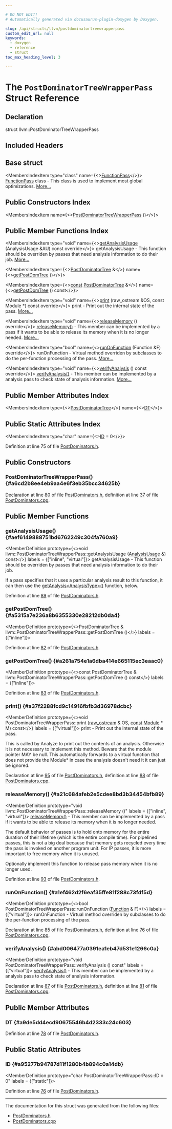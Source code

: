 ```yaml
---

# DO NOT EDIT!
# Automatically generated via docusaurus-plugin-doxygen by Doxygen.

slug: /api/structs/llvm/postdominatortreewrapperpass
custom_edit_url: null
keywords:
  - doxygen
  - reference
  - struct
toc_max_heading_level: 3

---
```





# The `PostDominatorTreeWrapperPass` Struct Reference

<DoxygenPage pluginConfig={pluginConfig}>



## Declaration

<CodeBlock>struct llvm::PostDominatorTreeWrapperPass</CodeBlock>

## Included Headers

<IncludesList>
<IncludesListItem
  filePath="llvm/Analysis/PostDominators.h"
  permalink="/docs/api/files/include/include/llvm/include/llvm/analysis/postdominators-h"
  isLocal="true" />
</IncludesList>

## Base struct

<MembersIndex>

<MembersIndexItem
  type="class"
  name={<><a href="/docs/api/classes/llvm/functionpass">FunctionPass</a></>}>
<a href="/docs/api/classes/llvm/functionpass">FunctionPass</a> class - This class is used to implement most global optimizations. <a href="/docs/api/classes/llvm/functionpass/#details">More...</a>
</MembersIndexItem>

</MembersIndex>

## Public Constructors Index

<MembersIndex>

<MembersIndexItem
  name={<><a href="#a6cd2b8ee4eb9aa4e6f3eb35bcc34625b">PostDominatorTreeWrapperPass</a> ()</>}>
</MembersIndexItem>

</MembersIndex>

## Public Member Functions Index

<MembersIndex>

<MembersIndexItem
  type="void"
  name={<><a href="#aef6149888751bd6762249c304fa760a9">getAnalysisUsage</a> (AnalysisUsage &amp;AU) const override</>}>
getAnalysisUsage - This function should be overriden by passes that need analysis information to do their job. <a href="#aef6149888751bd6762249c304fa760a9">More...</a>
</MembersIndexItem>

<MembersIndexItem
  type={<><a href="/docs/api/classes/llvm/postdominatortree">PostDominatorTree</a> &amp;</>}
  name={<><a href="#a5315a7e236a8b6355330e28212db0da4">getPostDomTree</a> ()</>}>
</MembersIndexItem>

<MembersIndexItem
  type={<><a href="/docs/api/files/lib/lib/target/lib/target/aarch64/aarch64promoteconstant-cpp/#a90f8350fecae261c25be85d38b451bff">const</a> <a href="/docs/api/classes/llvm/postdominatortree">PostDominatorTree</a> &amp;</>}
  name={<><a href="#a261a754e1a6dba414e665115ec3eaac0">getPostDomTree</a> () const</>}>
</MembersIndexItem>

<MembersIndexItem
  type="void"
  name={<><a href="#a37f2288fcd9c14916fbfb3d36978dcbc">print</a> (raw&#95;ostream &amp;OS, const Module &#42;) const override</>}>
print - Print out the internal state of the pass. <a href="#a37f2288fcd9c14916fbfb3d36978dcbc">More...</a>
</MembersIndexItem>

<MembersIndexItem
  type="void"
  name={<><a href="#a21c684afeb2e5cdee8bd3b34454bfb89">releaseMemory</a> () override</>}>
<a href="#a21c684afeb2e5cdee8bd3b34454bfb89">releaseMemory()</a> - This member can be implemented by a pass if it wants to be able to release its memory when it is no longer needed. <a href="#a21c684afeb2e5cdee8bd3b34454bfb89">More...</a>
</MembersIndexItem>

<MembersIndexItem
  type="bool"
  name={<><a href="#a1ef462d2f6eaf35ffe81f288c73fdf5d">runOnFunction</a> (Function &amp;F) override</>}>
runOnFunction - Virtual method overriden by subclasses to do the per-function processing of the pass. <a href="#a1ef462d2f6eaf35ffe81f288c73fdf5d">More...</a>
</MembersIndexItem>

<MembersIndexItem
  type="void"
  name={<><a href="#abd006477a0391ea1eb47d531e1266c0a">verifyAnalysis</a> () const override</>}>
<a href="#abd006477a0391ea1eb47d531e1266c0a">verifyAnalysis()</a> - This member can be implemented by a analysis pass to check state of analysis information. <a href="#abd006477a0391ea1eb47d531e1266c0a">More...</a>
</MembersIndexItem>

</MembersIndex>

## Public Member Attributes Index

<MembersIndex>

<MembersIndexItem
  type={<><a href="/docs/api/classes/llvm/postdominatortree">PostDominatorTree</a></>}
  name={<><a href="#a9de5dd4ecd90675546b4d2333c24c603">DT</a></>}>
</MembersIndexItem>

</MembersIndex>

## Public Static Attributes Index

<MembersIndex>

<MembersIndexItem
  type="char"
  name={<><a href="#a95277b94787d11f1280b4b894c0a14db">ID</a> = 0</>}>
</MembersIndexItem>

</MembersIndex>


Definition at line 75 of file <a href="/docs/api/files/include/include/llvm/include/llvm/analysis/postdominators-h">PostDominators.h</a>.

<SectionDefinition>

## Public Constructors

### PostDominatorTreeWrapperPass() {#a6cd2b8ee4eb9aa4e6f3eb35bcc34625b}

<MemberDefinition
  prototype="PostDominatorTreeWrapperPass::PostDominatorTreeWrapperPass ()">

Declaration at line <a href="/docs/api/files/include/include/llvm/include/llvm/analysis/postdominators-h/#l00080">80</a> of file <a href="/docs/api/files/include/include/llvm/include/llvm/analysis/postdominators-h">PostDominators.h</a>, definition at line <a href="/docs/api/files/lib/lib/analysis/postdominators-cpp/#l00037">37</a> of file <a href="/docs/api/files/lib/lib/analysis/postdominators-cpp">PostDominators.cpp</a>.
</MemberDefinition>

</SectionDefinition>

<SectionDefinition>

## Public Member Functions

### getAnalysisUsage() {#aef6149888751bd6762249c304fa760a9}

<MemberDefinition
  prototype={<>void llvm::PostDominatorTreeWrapperPass::getAnalysisUsage (<a href="/docs/api/classes/llvm/analysisusage">AnalysisUsage</a> &amp;) const</>}
  labels = {["inline", "virtual"]}>
getAnalysisUsage - This function should be overriden by passes that need analysis information to do their job.

If a pass specifies that it uses a particular analysis result to this function, it can then use the <a href="/docs/api/classes/llvm/pass/#a4863e5e463fb79955269fbf7fbf52b80">getAnalysis&lt;AnalysisType&gt;()</a> function, below.

Definition at line <a href="/docs/api/files/include/include/llvm/include/llvm/analysis/postdominators-h/#l00089">89</a> of file <a href="/docs/api/files/include/include/llvm/include/llvm/analysis/postdominators-h">PostDominators.h</a>.
</MemberDefinition>

### getPostDomTree() {#a5315a7e236a8b6355330e28212db0da4}

<MemberDefinition
  prototype={<>PostDominatorTree &amp; llvm::PostDominatorTreeWrapperPass::getPostDomTree ()</>}
  labels = {["inline"]}>

Definition at line <a href="/docs/api/files/include/include/llvm/include/llvm/analysis/postdominators-h/#l00082">82</a> of file <a href="/docs/api/files/include/include/llvm/include/llvm/analysis/postdominators-h">PostDominators.h</a>.
</MemberDefinition>

### getPostDomTree() {#a261a754e1a6dba414e665115ec3eaac0}

<MemberDefinition
  prototype={<>const PostDominatorTree &amp; llvm::PostDominatorTreeWrapperPass::getPostDomTree () const</>}
  labels = {["inline"]}>

Definition at line <a href="/docs/api/files/include/include/llvm/include/llvm/analysis/postdominators-h/#l00083">83</a> of file <a href="/docs/api/files/include/include/llvm/include/llvm/analysis/postdominators-h">PostDominators.h</a>.
</MemberDefinition>

### print() {#a37f2288fcd9c14916fbfb3d36978dcbc}

<MemberDefinition
  prototype={<>void PostDominatorTreeWrapperPass::print (<a href="/docs/api/classes/llvm/raw-ostream">raw&#95;ostream</a> &amp; OS, <a href="/docs/api/files/lib/lib/target/lib/target/aarch64/aarch64promoteconstant-cpp/#a90f8350fecae261c25be85d38b451bff">const</a> <a href="/docs/api/classes/llvm/module">Module</a> &#42; M) const</>}
  labels = {["virtual"]}>
print - Print out the internal state of the pass.

This is called by Analyze to print out the contents of an analysis. Otherwise it is not necessary to implement this method. Beware that the module pointer MAY be null. This automatically forwards to a virtual function that does not provide the Module&#42; in case the analysis doesn&#39;t need it it can just be ignored.

Declaration at line <a href="/docs/api/files/include/include/llvm/include/llvm/analysis/postdominators-h/#l00095">95</a> of file <a href="/docs/api/files/include/include/llvm/include/llvm/analysis/postdominators-h">PostDominators.h</a>, definition at line <a href="/docs/api/files/lib/lib/analysis/postdominators-cpp/#l00088">88</a> of file <a href="/docs/api/files/lib/lib/analysis/postdominators-cpp">PostDominators.cpp</a>.
</MemberDefinition>

### releaseMemory() {#a21c684afeb2e5cdee8bd3b34454bfb89}

<MemberDefinition
  prototype="void llvm::PostDominatorTreeWrapperPass::releaseMemory ()"
  labels = {["inline", "virtual"]}>
<a href="#a21c684afeb2e5cdee8bd3b34454bfb89">releaseMemory()</a> - This member can be implemented by a pass if it wants to be able to release its memory when it is no longer needed.

The default behavior of passes is to hold onto memory for the entire duration of their lifetime (which is the entire compile time). For pipelined passes, this is not a big deal because that memory gets recycled every time the pass is invoked on another program unit. For IP passes, it is more important to free memory when it is unused.

Optionally implement this function to release pass memory when it is no longer used.

Definition at line <a href="/docs/api/files/include/include/llvm/include/llvm/analysis/postdominators-h/#l00093">93</a> of file <a href="/docs/api/files/include/include/llvm/include/llvm/analysis/postdominators-h">PostDominators.h</a>.
</MemberDefinition>

### runOnFunction() {#a1ef462d2f6eaf35ffe81f288c73fdf5d}

<MemberDefinition
  prototype={<>bool PostDominatorTreeWrapperPass::runOnFunction (<a href="/docs/api/classes/llvm/function">Function</a> &amp; F)</>}
  labels = {["virtual"]}>
runOnFunction - Virtual method overriden by subclasses to do the per-function processing of the pass.

Declaration at line <a href="/docs/api/files/include/include/llvm/include/llvm/analysis/postdominators-h/#l00085">85</a> of file <a href="/docs/api/files/include/include/llvm/include/llvm/analysis/postdominators-h">PostDominators.h</a>, definition at line <a href="/docs/api/files/lib/lib/analysis/postdominators-cpp/#l00076">76</a> of file <a href="/docs/api/files/lib/lib/analysis/postdominators-cpp">PostDominators.cpp</a>.
</MemberDefinition>

### verifyAnalysis() {#abd006477a0391ea1eb47d531e1266c0a}

<MemberDefinition
  prototype="void PostDominatorTreeWrapperPass::verifyAnalysis () const"
  labels = {["virtual"]}>
<a href="#abd006477a0391ea1eb47d531e1266c0a">verifyAnalysis()</a> - This member can be implemented by a analysis pass to check state of analysis information.

Declaration at line <a href="/docs/api/files/include/include/llvm/include/llvm/analysis/postdominators-h/#l00087">87</a> of file <a href="/docs/api/files/include/include/llvm/include/llvm/analysis/postdominators-h">PostDominators.h</a>, definition at line <a href="/docs/api/files/lib/lib/analysis/postdominators-cpp/#l00081">81</a> of file <a href="/docs/api/files/lib/lib/analysis/postdominators-cpp">PostDominators.cpp</a>.
</MemberDefinition>

</SectionDefinition>

<SectionDefinition>

## Public Member Attributes

### DT {#a9de5dd4ecd90675546b4d2333c24c603}

<MemberDefinition
  prototype="PostDominatorTree llvm::PostDominatorTreeWrapperPass::DT">

Definition at line <a href="/docs/api/files/include/include/llvm/include/llvm/analysis/postdominators-h/#l00078">78</a> of file <a href="/docs/api/files/include/include/llvm/include/llvm/analysis/postdominators-h">PostDominators.h</a>.
</MemberDefinition>

</SectionDefinition>

<SectionDefinition>

## Public Static Attributes

### ID {#a95277b94787d11f1280b4b894c0a14db}

<MemberDefinition
  prototype="char PostDominatorTreeWrapperPass::ID = 0"
  labels = {["static"]}>

Definition at line <a href="/docs/api/files/include/include/llvm/include/llvm/analysis/postdominators-h/#l00076">76</a> of file <a href="/docs/api/files/include/include/llvm/include/llvm/analysis/postdominators-h">PostDominators.h</a>.
</MemberDefinition>

</SectionDefinition>

<hr/>

The documentation for this struct was generated from the following files:

<ul>
<li><a href="/docs/api/files/include/include/llvm/include/llvm/analysis/postdominators-h">PostDominators.h</a></li>
<li><a href="/docs/api/files/lib/lib/analysis/postdominators-cpp">PostDominators.cpp</a></li>
</ul>

</DoxygenPage>
